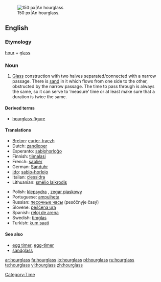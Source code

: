 [[Image:Wooden_hourglass.jpg|thumb|right|150 px|An hourglass.]]
==English==
{{wikipedia}}

===Etymology===
[[hour]] + [[glass]]

===Noun===
{{en-noun|sg=[[hour]][[glass]]|es}}

# [[glass|Glass]] construction with two halves separated/connected with a narrow passage. There is [[sand]] in it which flows from one side to the other, obstructed by the narrow passage. The time to pass through is always the same, so it can serve to ‘measure’ time or at least make sure that a duration is twice the same.

====Derived terms====
*[[hourglass figure]]

====Translations====
{{top}}
*[[Breton]]: [[eurier-traezh]] {{m}}
*Dutch: [[zandloper]] {{m}}
*Esperanto: [[sablohorloĝo]]
*Finnish: [[tiimalasi]]
*French: [[sablier]] {{m}}
*German: [[Sanduhr]] {{f}}
*[[Ido]]: [[sablo-horlojo]]
*Italian: [[clessidra]] {{f}}
*Lithuanian: [[smėlio laikrodis]] {{m}}
{{mid}}
*Polish: [[klepsydra]] {{f}}, [[zegar piaskowy]] {{m}}
*Portuguese: [[ampulheta]] {{f}}
*Russian: [[песочные часы]] (pesóčnyje časý) {{m|p}}
*Slovene: [[peščena ura]] {{f}}
*Spanish: [[reloj de arena]] {{m}}
*Swedish: [[timglas]] {{n}}
*Turkish: [[kum saati]]
{{bottom}}

====See also====
*[[egg timer]], [[egg-timer]]
*[[sandglass]]

[[Category:Time]]

[[ar:hourglass]]
[[fa:hourglass]]
[[io:hourglass]]
[[pl:hourglass]]
[[ru:hourglass]]
[[te:hourglass]]
[[vi:hourglass]]
[[zh:hourglass]]